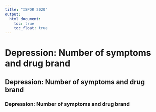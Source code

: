 ```yaml
---
title: "ISPOR 2020"
output: 
  html_document:
    toc: true
    toc_float: true
---
```


# Depression: Number of symptoms and drug brand
## Depression: Number of symptoms and drug brand
### Depression: Number of symptoms and drug brand


